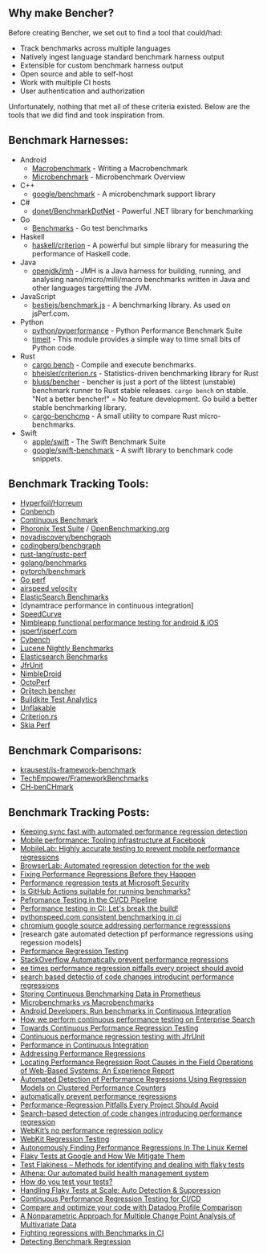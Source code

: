 ## Why make Bencher?

Before creating Bencher, we set out to find a tool that could/had:

- Track benchmarks across multiple languages
- Natively ingest language standard benchmark harness output
- Extensible for custom benchmark harness output
- Open source and able to self-host
- Work with multiple CI hosts
- User authentication and authorization

Unfortunately, nothing that met all of these criteria existed.
Below are the tools that we did find and took inspiration from.

## Benchmark Harnesses:

- Android
  - [Macrobenchmark](https://developer.android.com/topic/performance/benchmarking/macrobenchmark-overview) - Writing a Macrobenchmark
  - [Microbenchmark](https://developer.android.com/topic/performance/benchmarking/microbenchmark-overview) - Microbenchmark Overview
- C++
  - [google/benchmark](https://github.com/google/benchmark) - A microbenchmark support library
- C#
  - [donet/BenchmarkDotNet](https://github.com/dotnet/BenchmarkDotNet) - Powerful .NET library for benchmarking
- Go
  - [Benchmarks](https://pkg.go.dev/testing#hdr-Benchmarks) - Go test benchmarks
- Haskell
  - [haskell/criterion](https://github.com/haskell/criterion) - A powerful but simple library for measuring the performance of Haskell code.
- Java
  - [openjdk/jmh](https://github.com/openjdk/jmh) - JMH is a Java harness for building, running, and analysing nano/micro/milli/macro benchmarks written in Java and other languages targetting the JVM.
- JavaScript
  - [bestiejs/benchmark.js](https://github.com/bestiejs/benchmark.js) - A benchmarking library. As used on jsPerf.com.
- Python
  - [python/pyperformance](https://github.com/python/pyperformance) - Python Performance Benchmark Suite
  - [timeit](https://docs.python.org/3/library/timeit.html) - This module provides a simple way to time small bits of Python code.
- Rust
  - [cargo bench](https://doc.rust-lang.org/cargo/commands/cargo-bench.html) - Compile and execute benchmarks.
  - [bheisler/criterion.rs](https://github.com/bheisler/criterion.rs) - Statistics-driven benchmarking library for Rust
  - [bluss/bencher](https://github.com/bluss/bencher) - bencher is just a port of the libtest (unstable) benchmark runner to Rust stable releases. `cargo bench` on stable. "Not a better bencher!" = No feature development. Go build a better stable benchmarking library.
  - [cargo-benchcmp](https://github.com/BurntSushi/cargo-benchcmp) - A small utility to compare Rust micro-benchmarks.
- Swift
  - [apple/swift](https://github.com/apple/swift/tree/main/benchmark) - The Swift Benchmark Suite
  - [google/swift-benchmark](https://github.com/google/swift-benchmark) - A swift library to benchmark code snippets.

## Benchmark Tracking Tools:

- [Hyperfoil/Horreum](https://github.com/Hyperfoil/Horreum)
- [Conbench](https://github.com/conbench/conbench)
- [Continuous Benchmark](https://github.com/marketplace/actions/continuous-benchmark)
- [Phoronix Test Suite](https://www.phoronix-test-suite.com) / [OpenBenchmarking.org](https://openbenchmarking.org/)
- [novadiscovery/benchgraph](https://github.com/novadiscovery/benchgraph)
- [codingberg/benchgraph](https://github.com/codingberg/benchgraph)
- [rust-lang/rustc-perf](https://github.com/rust-lang/rustc-perf)
- [golang/benchmarks](https://github.com/golang/benchmarks)
- [pytorch/benchmark](https://github.com/pytorch/benchmark)
- [Go perf](https://pkg.go.dev/golang.org/x/perf)
- [airspeed velocity](https://asv.readthedocs.io/en/stable/)
- [ElasticSearch Benchmarks]()
- [dynamtrace performance in continuous integration]
- [SpeedCurve](https://www.speedcurve.com)
- [Nimbleapp functional performance testing for android & iOS]()
- [jsperf/jsperf.com](https://github.com/jsperf/jsperf.com)
- [Cybench](https://cybench.io)
- [Lucene Nightly Benchmarks](https://people.apache.org/~mikemccand/lucenebench)
- [Elasticsearch Benchmarks](https://elasticsearch-benchmarks.elastic.co)
- [JfrUnit](https://github.com/moditect/jfrunit)
- [NimbleDroid](https://nimbledroid.com/)
- [OctoPerf](https://octoperf.com/)
- [Orijtech bencher](https://bencher.orijtech.com)
- [Buildkite Test Analytics](https://buildkite.com/test-analytics)
- [Unflakable](https://unflakable.com)
- [Criterion.rs](https://bheisler.github.io/criterion.rs/book/user_guide/comparing_functions.html)
- [Skia Perf](https://skia.org/docs/dev/testing/skiaperf/)

## Benchmark Comparisons:

- [krausest/js-framework-benchmark](https://github.com/krausest/js-framework-benchmark)
- [TechEmpower/FrameworkBenchmarks](https://github.com/TechEmpower/FrameworkBenchmarks)
- [CH-benCHmark](https://db.in.tum.de/research/projects/CHbenCHmark/index.shtml)

## Benchmark Tracking Posts:

- [Keeping sync fast with automated performance regression detection](https://dropbox.tech/infrastructure/keeping-sync-fast-with-automated-performance-regression-detectio)
- [Mobile performance: Tooling infrastructure at Facebook](https://engineering.fb.com/2015/04/10/developer-tools/mobile-performance-tooling-infrastructure-at-facebook/)
- [MobileLab: Highly accurate testing to prevent mobile performance regressions](https://engineering.fb.com/2018/10/19/android/mobilelab/)
- [BrowserLab: Automated regression detection for the web](https://engineering.fb.com/2016/08/31/web/browserlab-automated-regression-detection-for-the-web/)
- [Fixing Performance Regressions Before they Happen](https://netflixtechblog.com/fixing-performance-regressions-before-they-happen-eab2602b86fe)
- [Performance regression tests at Microsoft Security](https://devblogs.microsoft.com/premier-developer/performance-regression-tests-at-microsoft-security/)
- [Is GitHub Actions suitable for running benchmarks?](https://labs.quansight.org/blog/2021/08/github-actions-benchmarks)
- [Pefromance Testing in the CI/CD Pipeline](https://www.subject-7.com/performance-testing-in-the-ci-cd-pipeline/)
- [Performance testing in CI: Let's break the build!](https://www.speedcurve.com/blog/performance-testing-in-ci-lets-break-the-build/)
- [pythonspeed.com consistent benchmarking in ci]()
- [chromium google source addressing performance regresssions]()
- [research gate automated detection pf performance regressions using regession models]
- [Performance Regression Testing](https://octoperf.com/blog/2020/11/16/performance-regression-testing)
- [StackOverflow Automatically prevent performance regressions]()
- [ee times performance regression pitfalls every project should avoid]()
- [search based detectio of code changes introducint performance regressions]()
- [Storing Continuous Benchmarking Data in Prometheus](https://www.youtube.com/watch?v=1Yj2pSfsu8I)
- [Microbenchmarks vs Macrobenchmarks](https://engineering.appfolio.com/appfolio-engineering/2019/1/7/microbenchmarks-vs-macrobenchmarks-ie-whats-a-microbenchmark)
- [Android Developers: Run benchmarks in Continuous Integration](https://developer.android.com/topic/performance/benchmarking/benchmarking-in-ci)
- [How we perform continuous performance testing on Enterprise Search](https://www.elastic.co/blog/how-to-use-continuous-performance-testing-for-enterprise-search)
- [Towards Continuous Performance Regression Testing](https://www.morling.dev/blog/towards-continuous-performance-regression-testing)
- [Continuous performance regression testing with JfrUnit](https://developers.redhat.com/devnation/tech-talks/jfrunit)
- [Performance in Continuous Integration](https://www.dynatrace.com/resources/ebooks/javabook/performance-in-continuous-integration/)
- [Addressing Performance Regressions](https://chromium.googlesource.com/chromium/src/+/master/docs/speed/addressing_performance_regressions.md)
- [Locating Performance Regression Root Causes in the Field Operations of Web-Based Systems: An Experience Report](https://ieeexplore.ieee.org/document/9629300)
- [Automated Detection of Performance Regressions Using Regression Models on Clustered Performance Counters](https://www.researchgate.net/publication/281117799_Automated_Detection_of_Performance_Regressions_Using_Regression_Models_on_Clustered_Performance_Counters)
- [automatically prevent performance regressions](https://stackoverflow.com/questions/19713319/automatically-prevent-performance-regressions)
- [Performance-Regression Pitfalls Every Project Should Avoid](https://www.eetimes.eu/performance-regression-pitfalls-every-project-should-avoid/)
- [Search-based detection of code changes introducing performance regression](https://www.sciencedirect.com/science/article/abs/pii/S2210650222000712)
- [WebKit’s no performance regression policy](https://nicoverbruggen.be/blog/webkit-no-regression-policy)
- [WebKit Regression Testing](https://webkit.org/regression-testing/)
- [Autonomously Finding Performance Regressions In The Linux Kernel](https://www.phoronix.com/review/linux_perf_regressions)
- [Flaky Tests at Google and How We Mitigate Them ](https://testing.googleblog.com/2016/05/flaky-tests-at-google-and-how-we.html)
- [Test Flakiness – Methods for identifying and dealing with flaky tests ](https://engineering.atspotify.com/2019/11/test-flakiness-methods-for-identifying-and-dealing-with-flaky-tests/)
- [Athena: Our automated build health management system](https://dropbox.tech/infrastructure/athena-our-automated-build-health-management-system)
- [How do you test your tests?](https://engineering.fb.com/2020/12/10/developer-tools/probabilistic-flakiness/)
- [Handling Flaky Tests at Scale: Auto Detection & Suppression](https://slack.engineering/handling-flaky-tests-at-scale-auto-detection-suppression/)
- [Continuous Performance Regression Testing for CI/CD](https://www.nastel.com/continuous-performance-regression-testing-for-ci-cd/)
- [Compare and optimize your code with Datadog Profile Comparison](https://www.datadoghq.com/blog/code-optimization-datadog-profile-comparison/)
- [A Nonparametric Approach for Multiple Change Point
  Analysis of Multivariate Data](https://arxiv.org/pdf/1306.4933.pdf)
- [Fighting regressions with Benchmarks in CI](https://medium.com/androiddevelopers/fighting-regressions-with-benchmarks-in-ci-6ea9a14b5c71)
- [Detecting Benchmark Regression](https://bitworking.org/news/2014/11/detecting-benchmark-regressions/)
